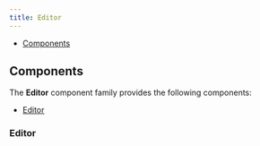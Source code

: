 ```yaml
---
title: Editor
---
```



<DocusaurusDoc>

- [Components](#components)

## Components

The **Editor** component family provides the following components:

- [Editor](#editor)

### Editor

<ComponentDocs docs={jsdocEditor} example={Editor} />

</DocusaurusDoc>
